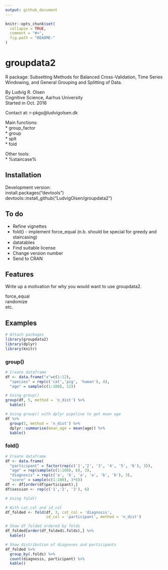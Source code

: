 ```yaml
---
output: github_document
---
```


<!-- README.md is generated from README.Rmd. Please edit that file -->

```r
knitr::opts_chunk$set(
  collapse = TRUE,
  comment = "#>",
  fig.path = "README-"
)
```

# groupdata2

R package: Subsetting Methods for Balanced Cross-Validation, 
Time Series Windowing, and General Grouping and Splitting of Data.  

By Ludvig R. Olsen  
Cognitive Science, Aarhus University  
Started in Oct. 2016 

Contact at:
r-pkgs@ludvigolsen.dk

Main functions:  
* group_factor  
* group  
* splt  
* fold  
  
Other tools:  
* %staircase%  

## Installation  
Development version:  
install.packages("devtools")  
devtools::install_github("LudvigOlsen/groupdata2")  

## To do  
* Refine vignettes 
* fold() - implement force_equal (n.b. should be special for greedy and staircasing)  
* datatables 
* Find suitable license
* Change version number
* Send to CRAN

## Features  
Write up a motivation for why you would want to use groupdata2.  

force_equal  
randomize  
etc.

## Examples

```r
# Attach packages
library(groupdata2)
library(dplyr)
library(knitr)

```

### group()

```r
# Create dataframe
df <- data.frame("x"=c(1:12),
  "species" = rep(c('cat','pig', 'human'), 4),
  "age" = sample(c(1:100), 12))

# Using group()
group(df, 5, method = 'n_dist') %>%
  kable()

# Using group() with dplyr pipeline to get mean age
df %>%
  group(5, method = 'n_dist') %>%
  dplyr::summarise(mean_age = mean(age)) %>%
  kable()

```

### fold()

```r
# Create dataframe
df <- data.frame(
  "participant" = factor(rep(c('1','2', '3', '4', '5', '6'), 3)),
  "age" = rep(sample(c(1:100), 6), 3),
  "diagnosis" = rep(c('a', 'b', 'a', 'a', 'b', 'b'), 3),
  "score" = sample(c(1:100), 3*6))
df <- df[order(df$participant),]
df$session <- rep(c('1','2', '3'), 6)

# Using fold()

# With cat_col and id_col
df_folded <- fold(df, 3, cat_col = 'diagnosis',
                  id_col = 'participant', method = 'n_dist')

# Show df_folded ordered by folds
df_folded[order(df_folded$.folds),] %>%
  kable()

# Show distribution of diagnoses and participants
df_folded %>% 
  group_by(.folds) %>% 
  count(diagnosis, participant) %>% 
  kable()


```

